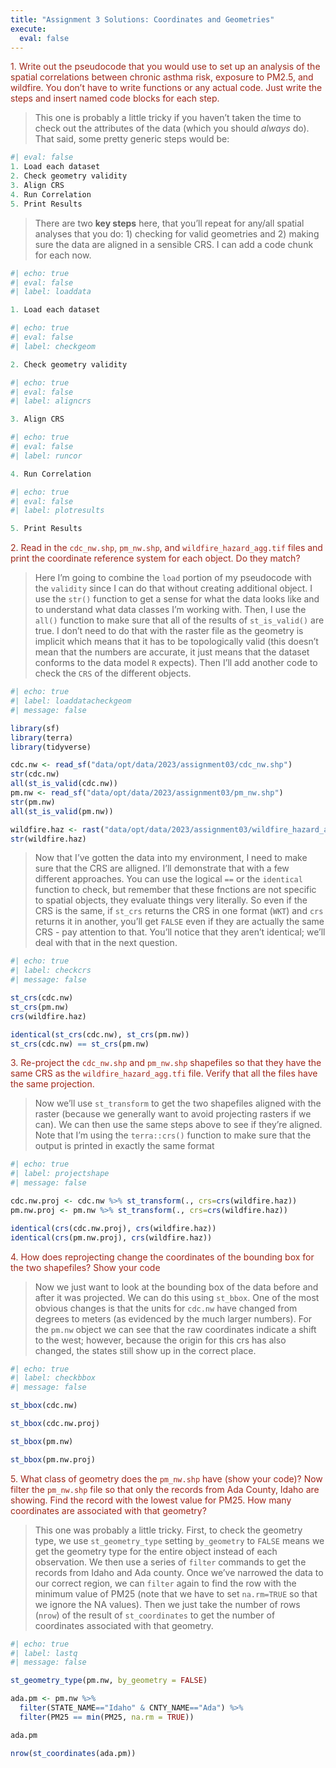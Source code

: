 ```yaml
---
title: "Assignment 3 Solutions: Coordinates and Geometries"
execute:
  eval: false
---
```




<span style="color:#9F281A;"> 1. Write out the pseudocode that you would use to set up an analysis of the spatial correlations between chronic asthma risk, exposure to PM2.5, and wildfire. You don't have to write functions or any actual code. Just write the steps and insert named code blocks for each step.</span>

>This one is probably a little tricky if you haven't taken the time to check out the attributes of the data (which you should _always_ do). That said, some pretty generic steps would be:

```r
#| eval: false
1. Load each dataset
2. Check geometry validity
3. Align CRS
4. Run Correlation
5. Print Results
```

>There are two **key steps** here, that you'll repeat for any/all spatial analyses that you do: 1) checking for valid geometries and 2) making sure the data are aligned in a sensible CRS. I can add a code chunk for each now.

```r
#| echo: true
#| eval: false
#| label: loaddata

1. Load each dataset

```

```r
#| echo: true
#| eval: false
#| label: checkgeom

2. Check geometry validity

```

```r
#| echo: true
#| eval: false
#| label: aligncrs

3. Align CRS

```

```r
#| echo: true
#| eval: false
#| label: runcor

4. Run Correlation


```

```r
#| echo: true
#| eval: false
#| label: plotresults

5. Print Results

```

<span style="color:#9F281A;">2. Read in the `cdc_nw.shp`, `pm_nw.shp`, and `wildfire_hazard_agg.tif` files and print the coordinate reference system for each object. Do they match?</span>

>Here I'm going to combine the `load` portion of my pseudocode with the `validity` since I can do that without creating additional object. I use the `str()` function to get a sense for what the data looks like and to understand what data classes I'm working with. Then, I use the `all()` function to make sure that all of the results of `st_is_valid()` are true. I don't need to do that with the raster file as the geometry is implicit which means that it has to be topologically valid (this doesn't mean that the numbers are accurate, it just means that the dataset conforms to the data model `R` expects). Then I'll add another code to check the `CRS` of the different objects.

```r
#| echo: true
#| label: loaddatacheckgeom
#| message: false

library(sf)
library(terra)
library(tidyverse)

cdc.nw <- read_sf("data/opt/data/2023/assignment03/cdc_nw.shp")
str(cdc.nw)
all(st_is_valid(cdc.nw))
pm.nw <- read_sf("data/opt/data/2023/assignment03/pm_nw.shp")
str(pm.nw)
all(st_is_valid(pm.nw))

wildfire.haz <- rast("data/opt/data/2023/assignment03/wildfire_hazard_agg.tif")
str(wildfire.haz)
```
>Now that I've gotten the data into my environment, I need to make sure that the CRS are alligned. I'll demonstrate that with a few different approaches. You can use the logical `==` or the `identical` function to check, but remember that these fnctions are not specific to spatial objects, they evaluate things very literally. So even if the CRS is the same, if `st_crs` returns the CRS in one format (`WKT`) and `crs` returns it in another, you'll get `FALSE` even if they are actually the same CRS - pay attention to that. You'll notice that they aren't identical; we'll deal with that in the next question.

```r
#| echo: true
#| label: checkcrs 
#| message: false

st_crs(cdc.nw)
st_crs(pm.nw)
crs(wildfire.haz)

identical(st_crs(cdc.nw), st_crs(pm.nw))
st_crs(cdc.nw) == st_crs(pm.nw)

```

<span style="color:#9F281A;">3. Re-project the `cdc_nw.shp` and `pm_nw.shp` shapefiles so that they have the same CRS as the `wildfire_hazard_agg.tfi` file. Verify that all the files have the same projection.</span>

>Now we'll use `st_transform` to get the two shapefiles aligned with the raster (because we generally want to avoid projecting rasters if we can). We can then use the same steps above to see if they're aligned. Note that I'm using the `terra::crs()` function to make sure that the output is printed in exactly the same format

```r
#| echo: true
#| label: projectshape 
#| message: false

cdc.nw.proj <- cdc.nw %>% st_transform(., crs=crs(wildfire.haz))
pm.nw.proj <- pm.nw %>% st_transform(., crs=crs(wildfire.haz))

identical(crs(cdc.nw.proj), crs(wildfire.haz))
identical(crs(pm.nw.proj), crs(wildfire.haz))

```

<span style="color:#9F281A;">4. How does reprojecting change the coordinates of the bounding box for the two shapefiles? Show your code</span>

>Now we just want to look at the bounding box of the data before and after it was projected. We can do this using `st_bbox`. One of the most obvious changes is that the units for `cdc.nw` have changed from degrees to meters (as evidenced by the much larger numbers). For the `pm.nw` object we can see that the raw coordinates indicate a shift to the west; however, because the origin for this crs has also changed, the states still show up in the correct place.

```r
#| echo: true
#| label: checkbbox 
#| message: false

st_bbox(cdc.nw)

st_bbox(cdc.nw.proj)

st_bbox(pm.nw)

st_bbox(pm.nw.proj)
```

<span style="color:#9F281A;">5. What class of geometry does the `pm_nw.shp` have (show your code)? Now filter the `pm_nw.shp` file so that only the records from Ada County, Idaho are showing. Find the record with the lowest value for PM25. How many coordinates are associated with that geometry?</span>

>This one was probably a little tricky. First, to check the geometry type, we use `st_geometry_type` setting `by_geometry` to `FALSE` means we get the geometry type for the entire object instead of each observation. We then use a series of `filter` commands to get the records from Idaho and Ada county. Once we've narrowed the data to our correct region, we can `filter` again to find the row with the minimum value of PM25 (note that we have to set `na.rm=TRUE` so that we ignore the NA values). Then we just take the number of rows (`nrow`) of the result of `st_coordinates` to get the number of coordinates associated with that geometry.

```r
#| echo: true
#| label: lastq 
#| message: false

st_geometry_type(pm.nw, by_geometry = FALSE)

ada.pm <- pm.nw %>% 
  filter(STATE_NAME=="Idaho" & CNTY_NAME=="Ada") %>% 
  filter(PM25 == min(PM25, na.rm = TRUE))

ada.pm

nrow(st_coordinates(ada.pm))

```